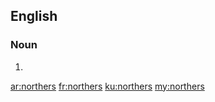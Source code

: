 ==English==

===Noun===
{{head|en}}

# {{plural of|norther}}

[[ar:northers]]
[[fr:northers]]
[[ku:northers]]
[[my:northers]]